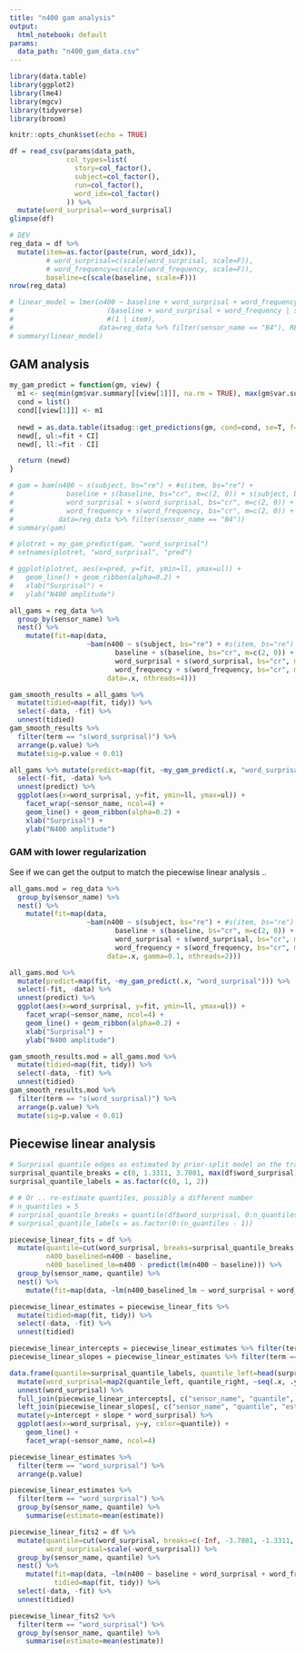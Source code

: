 ```yaml
---
title: "n400 gam analysis"
output:
  html_notebook: default
params:
  data_path: "n400_gam_data.csv"
---
```


```r
library(data.table)
library(ggplot2)
library(lme4)
library(mgcv)
library(tidyverse)
library(broom)

knitr::opts_chunk$set(echo = TRUE)
```

```r
df = read_csv(params$data_path,
              col_types=list(
                story=col_factor(),
                subject=col_factor(),
                run=col_factor(),
                word_idx=col_factor()
              )) %>% 
  mutate(word_surprisal=-word_surprisal)
glimpse(df)
```

```r
# DEV
reg_data = df %>%
  mutate(item=as.factor(paste(run, word_idx)),
         # word_surprisal=c(scale(word_surprisal, scale=F)),
         # word_frequency=c(scale(word_frequency, scale=F)),
         baseline=c(scale(baseline, scale=F)))
nrow(reg_data)
```


```r
# linear_model = lmer(n400 ~ baseline + word_surprisal + word_frequency +
#                       (baseline + word_surprisal + word_frequency | subject),# +
#                       #(1 | item),
#                     data=reg_data %>% filter(sensor_name == "B4"), REML=F, control=lmerControl(optimizer="bobyqa"))
# summary(linear_model)
```

## GAM analysis

```r
my_gam_predict = function(gm, view) {
  m1 <- seq(min(gm$var.summary[[view[1]]], na.rm = TRUE), max(gm$var.summary[[view[1]]], na.rm = TRUE), length = 30)
  cond = list()
  cond[[view[1]]] <- m1
  
  newd = as.data.table(itsadug::get_predictions(gm, cond=cond, se=T, f=1.96, sim.ci=F, rm.ranef=T, print.summary=T))
  newd[, ul:=fit + CI]
  newd[, ll:=fit - CI]

  return (newd)
}
```

```r
# gam = bam(n400 ~ s(subject, bs="re") + #s(item, bs="re") +
#             baseline + s(baseline, bs="cr", m=c(2, 0)) + s(subject, baseline, bs="re") + #s(item, baseline, bs="re") +
#             word_surprisal + s(word_surprisal, bs="cr", m=c(2, 0)) + s(subject, word_surprisal, bs="re") +
#             word_frequency + s(word_frequency, bs="cr", m=c(2, 0)) + s(subject, word_frequency, bs="re"),
#           data=reg_data %>% filter(sensor_name == "B4"))
# summary(gam)

# plotret = my_gam_predict(gam, "word_surprisal")
# setnames(plotret, "word_surprisal", "pred")

# ggplot(plotret, aes(x=pred, y=fit, ymin=ll, ymax=ul)) +
#   geom_line() + geom_ribbon(alpha=0.2) +
#   xlab("Surprisal") +
#   ylab("N400 amplitude")
```

```r
all_gams = reg_data %>%
  group_by(sensor_name) %>% 
  nest() %>% 
    mutate(fit=map(data,
                   ~bam(n400 ~ s(subject, bs="re") + #s(item, bs="re") +
                          baseline + s(baseline, bs="cr", m=c(2, 0)) + s(subject, baseline, bs="re") + #s(item, baseline, bs="re") +
                          word_surprisal + s(word_surprisal, bs="cr", m=c(2, 0)) + s(subject, word_surprisal, bs="re") +
                          word_frequency + s(word_frequency, bs="cr", m=c(2, 0)) + s(subject, word_frequency, bs="re"),
                        data=.x, nthreads=4)))
```

```r
gam_smooth_results = all_gams %>%
  mutate(tidied=map(fit, tidy)) %>% 
  select(-data, -fit) %>% 
  unnest(tidied)
gam_smooth_results %>%
  filter(term == "s(word_surprisal)") %>% 
  arrange(p.value) %>% 
  mutate(sig=p.value < 0.01)
```


```r
all_gams %>% mutate(predict=map(fit, ~my_gam_predict(.x, "word_surprisal"))) %>% 
  select(-fit, -data) %>% 
  unnest(predict) %>% 
  ggplot(aes(x=word_surprisal, y=fit, ymin=ll, ymax=ul)) +
    facet_wrap(~sensor_name, ncol=4) +
    geom_line() + geom_ribbon(alpha=0.2) +
    xlab("Surprisal") +
    ylab("N400 amplitude")
```

### GAM with lower regularization

See if we can get the output to match the piecewise linear analysis ..

```r
all_gams.mod = reg_data %>%
  group_by(sensor_name) %>% 
  nest() %>% 
    mutate(fit=map(data,
                   ~bam(n400 ~ s(subject, bs="re") + #s(item, bs="re") +
                          baseline + s(baseline, bs="cr", m=c(2, 0)) + s(subject, baseline, bs="re") + #s(item, baseline, bs="re") +
                          word_surprisal + s(word_surprisal, bs="cr", m=c(2, 0)) + s(subject, word_surprisal, bs="re") +
                          word_frequency + s(word_frequency, bs="cr", m=c(2, 0)) + s(subject, word_frequency, bs="re"),
                        data=.x, gamma=0.1, nthreads=2)))

all_gams.mod %>% 
  mutate(predict=map(fit, ~my_gam_predict(.x, "word_surprisal"))) %>% 
  select(-fit, -data) %>% 
  unnest(predict) %>% 
  ggplot(aes(x=word_surprisal, y=fit, ymin=ll, ymax=ul)) +
    facet_wrap(~sensor_name, ncol=4) +
    geom_line() + geom_ribbon(alpha=0.2) +
    xlab("Surprisal") +
    ylab("N400 amplitude")
```

```r
gam_smooth_results.mod = all_gams.mod %>%
  mutate(tidied=map(fit, tidy)) %>% 
  select(-data, -fit) %>% 
  unnest(tidied)
gam_smooth_results.mod %>%
  filter(term == "s(word_surprisal)") %>% 
  arrange(p.value) %>% 
  mutate(sig=p.value < 0.01)
```



## Piecewise linear analysis

```r
# Surprisal quantile edges as estimated by prior-split model on the train dataset.
surprisal_quantile_breaks = c(0, 1.3311, 3.7081, max(df$word_surprisal) + 1)
surprisal_quantile_labels = as.factor(c(0, 1, 2))

# # Or .. re-estimate quantiles, possibly a different number
# n_quantiles = 5
# surprisal_quantile_breaks = quantile(df$word_surprisal, 0:n_quantiles/n_quantiles)
# surprisal_quantile_labels = as.factor(0:(n_quantiles - 1))

piecewise_linear_fits = df %>%
  mutate(quantile=cut(word_surprisal, breaks=surprisal_quantile_breaks, labels=surprisal_quantile_labels, include.lowest = T),
         n400_baselined=n400 - baseline,
         n400_baselined_lm=n400 - predict(lm(n400 ~ baseline))) %>% 
  group_by(sensor_name, quantile) %>% 
  nest() %>% 
    mutate(fit=map(data, ~lm(n400_baselined_lm ~ word_surprisal + word_frequency, data=.x)))

piecewise_linear_estimates = piecewise_linear_fits %>% 
  mutate(tidied=map(fit, tidy)) %>% 
  select(-data, -fit) %>% 
  unnest(tidied)
```

```r
piecewise_linear_intercepts = piecewise_linear_estimates %>% filter(term == "(Intercept)")
piecewise_linear_slopes = piecewise_linear_estimates %>% filter(term == "word_surprisal")

data.frame(quantile=surprisal_quantile_labels, quantile_left=head(surprisal_quantile_breaks, n=-1), quantile_right=tail(surprisal_quantile_breaks, n=-1)) %>% 
  mutate(word_surprisal=map2(quantile_left, quantile_right, ~seq(.x, .y, length=2))) %>%
  unnest(word_surprisal) %>% 
  full_join(piecewise_linear_intercepts[, c("sensor_name", "quantile", "estimate")] %>% rename(intercept="estimate"), by="quantile") %>%
  left_join(piecewise_linear_slopes[, c("sensor_name", "quantile", "estimate")] %>% rename(slope="estimate"), by=c("quantile", "sensor_name")) %>%
  mutate(y=intercept + slope * word_surprisal) %>% 
  ggplot(aes(x=word_surprisal, y=y, color=quantile)) +
    geom_line() +
    facet_wrap(~sensor_name, ncol=4)
```


```r
piecewise_linear_estimates %>% 
  filter(term == "word_surprisal") %>% 
  arrange(p.value)
```


```r
piecewise_linear_estimates %>% 
  filter(term == "word_surprisal") %>% 
  group_by(sensor_name, quantile) %>% 
    summarise(estimate=mean(estimate))
```

```r
piecewise_linear_fits2 = df %>%
  mutate(quantile=cut(word_surprisal, breaks=c(-Inf, -3.7081, -1.3311, Inf), labels=c(0, 1, 2)),
         word_surprisal=scale(-word_surprisal)) %>% 
  group_by(sensor_name, quantile) %>% 
  nest() %>% 
    mutate(fit=map(data, ~lm(n400 ~ baseline + word_surprisal + word_frequency, data=.x)),
           tidied=map(fit, tidy)) %>% 
  select(-data, -fit) %>% 
  unnest(tidied)
```

```r
piecewise_linear_fits2 %>% 
  filter(term == "word_surprisal") %>% 
  group_by(sensor_name, quantile) %>% 
    summarise(estimate=mean(estimate))
```


